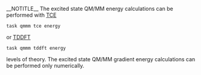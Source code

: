 __NOTITLE__
{{Template:QMMM_Single_Point_Calculations}}
The excited state QM/MM energy calculations can be performed
with [[TCE|TCE]] 
 task qmmm tce energy
or [[Excited-State Calculations|TDDFT]] 
 task qmmm tddft energy
levels of theory. The excited state QM/MM gradient energy calculations can be performed only numerically.

{{:qmmm_example4}}
